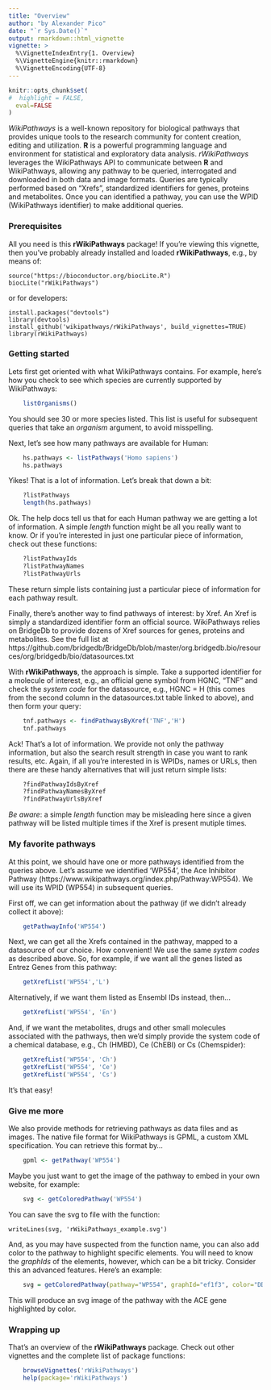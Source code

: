 ```yaml
---
title: "Overview"
author: "by Alexander Pico"
date: "`r Sys.Date()`"
output: rmarkdown::html_vignette
vignette: >
  %\VignetteIndexEntry{1. Overview}
  %\VignetteEngine{knitr::rmarkdown}
  %\VignetteEncoding{UTF-8}
---
```

```r
knitr::opts_chunk$set(
#  highlight = FALSE,
  eval=FALSE
)
```

*WikiPathways* is a well-known repository for biological pathways that provides unique
tools to the research community for content creation, editing and utilization.
**R** is a powerful programming language and environment for statistical and exploratory data analysis.
*rWikiPathways* leverages the WikiPathways API to communicate between **R** and WikiPathways, allowing any pathway to be queried, interrogated and downloaded in both data and image formats. Queries
are typically performed based on "Xrefs", standardized identifiers for genes, proteins and metabolites. Once you can identified a pathway, you can use the WPID (WikiPathways identifier) to
make additional queries.

### Prerequisites

All you need is this **rWikiPathways** package! If you're viewing this vignette, then you've probably 
already installed and loaded **rWikiPathways**, e.g., by means of:

```
source("https://bioconductor.org/biocLite.R")
biocLite("rWikiPathways")
```

or for developers:

```
install.packages("devtools")
library(devtools)
install_github('wikipathways/rWikiPathways', build_vignettes=TRUE)
library(rWikiPathways)
```

### Getting started

Lets first get oriented with what WikiPathways contains. For example, here's how
you check to see which species are currently supported by WikiPathways:

```r
    listOrganisms()
```

You should see 30 or more species listed. This list is useful for subsequent queries
that take an *organism* argument, to avoid misspelling.

Next, let's see how many pathways are available for Human:
```r
    hs.pathways <- listPathways('Homo sapiens')
    hs.pathways
```

Yikes! That is a lot of information. Let's break that down a bit:

```r
    ?listPathways
    length(hs.pathways)
```

Ok. The help docs tell us that for each Human pathway we are getting a lot of information.
A simple *length* function might be all you really want to know. Or if you're interested
in just one particular piece of information, check out these functions:

```r
    ?listPathwayIds
    ?listPathwayNames
    ?listPathwayUrls
```

These return simple lists containing just a particular piece of information for each
pathway result.

Finally, there's another way to find pathways of interest: by Xref. An Xref is simply a
standardized identifier form an official source. WikiPathways relies on BridgeDb to 
provide dozens of Xref sources for genes, proteins and metabolites. See the full list at
https://github.com/bridgedb/BridgeDb/blob/master/org.bridgedb.bio/resources/org/bridgedb/bio/datasources.txt

With **rWikiPathways**, the approach is simple. Take a supported identifier for a 
molecule of interest, e.g., an official gene symbol from HGNC, "TNF" and check the 
*system code* for the datasource, e.g., HGNC = H (this comes from the second column
in the datasources.txt table linked to above), and then form your query:

```r
    tnf.pathways <- findPathwaysByXref('TNF','H')
    tnf.pathways
```

Ack! That's a lot of information. We provide not only the pathway information, but
also the search result strength in case you want to rank results, etc.  Again, if
all you're interested in is WPIDs, names or URLs, then there are these handy alternatives
that will just return simple lists:

```r
    ?findPathwayIdsByXref
    ?findPathwayNamesByXref
    ?findPathwayUrlsByXref
```

*Be aware*: a simple *length* function may be misleading here since a given pathway 
will be listed multiple times if the Xref is present mutiple times.

### My favorite pathways

At this point, we should have one or more pathways identified from the queries above.
Let's assume we identified 'WP554', the Ace Inhibitor Pathway (https://www.wikipathways.org/index.php/Pathway:WP554). We will use its WPID (WP554)
in subsequent queries.

First off, we can get information about the pathway (if we didn't already collect it above):

```r
    getPathwayInfo('WP554')
```

Next, we can get all the Xrefs contained in the pathway, mapped to a datasource of
our choice. How convenient!  We use the same *system codes* as described above. So, 
for example, if we want all the genes listed as Entrez Genes from this pathway:

```r
    getXrefList('WP554','L')
```

Alternatively, if we want them listed as Ensembl IDs instead, then...
```r
    getXrefList('WP554', 'En')
```

And, if we want the metabolites, drugs and other small molecules associated with 
the pathways, then we'd simply provide the system code of a chemical database, e.g., 
Ch (HMBD), Ce (ChEBI) or Cs (Chemspider):
```r
    getXrefList('WP554', 'Ch')
    getXrefList('WP554', 'Ce')
    getXrefList('WP554', 'Cs')
```

It's that easy!

### Give me more

We also provide methods for retrieving pathways as data files and as images. The
native file format for WikiPathways is GPML, a custom XML specification. You can
retrieve this format by...
```r
    gpml <- getPathway('WP554')
```

Maybe you just want to get the image of the pathway to embed in your own website, 
for example:

```r
    svg <- getColoredPathway('WP554')
```

You can save the svg to file with the function:

```
writeLines(svg, 'rWikiPathways_example.svg')
```

And, as you may have suspected from the function name, you can also add color to 
the pathway to highlight specific elements. You will need to know the *graphIds* 
of the elements, however, which can be a bit tricky. Consider this an advanced
features. Here's an example:

```r
    svg = getColoredPathway(pathway="WP554", graphId="ef1f3", color="DD88FF");
```

This will produce an svg image of the pathway with the ACE gene highlighted by color.

### Wrapping up

That's an overview of the **rWikiPathways** package. Check out other vignettes and
the complete list of package functions:

```r
    browseVignettes('rWikiPathways')
    help(package='rWikiPathways')
```
